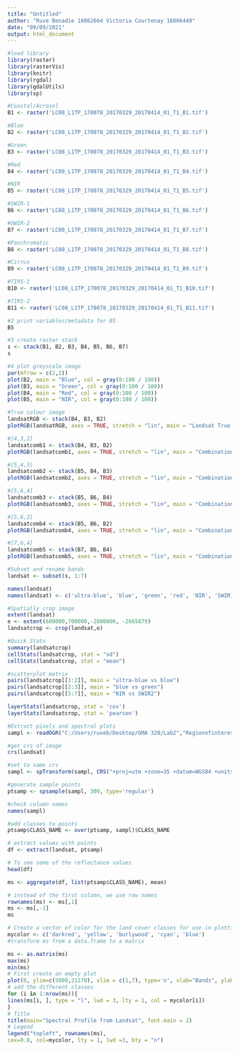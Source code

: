 ---
title: "Untitled"
author: "Ruve Benadie 16062664 Victoria Courtenay 16066449"
date: "09/09/2021"
output: html_document
---
```{r}
#load library
library(raster)
library(rasterVis)
library(knitr)
library(rgdal)
library(gdalUtils)
library(sp)

#Coastal/Acrosol
B1 <- raster('LC08_L1TP_170078_20170329_20170414_01_T1_B1.tif')

#Blue
B2 <- raster('LC08_L1TP_170078_20170329_20170414_01_T1_B2.tif')

#Green
B3 <- raster('LC08_L1TP_170078_20170329_20170414_01_T1_B3.tif')

#Red
B4 <- raster('LC08_L1TP_170078_20170329_20170414_01_T1_B4.tif')

#NIR
B5 <- raster('LC08_L1TP_170078_20170329_20170414_01_T1_B5.tif')

#SWIR-1
B6 <- raster('LC08_L1TP_170078_20170329_20170414_01_T1_B6.tif')

#SWIR-2
B7 <- raster('LC08_L1TP_170078_20170329_20170414_01_T1_B7.tif')

#Panchromatic
B8 <- raster('LC08_L1TP_170078_20170329_20170414_01_T1_B8.tif')

#Cirrus
B9 <- raster('LC08_L1TP_170078_20170329_20170414_01_T1_B9.tif')

#TIRS-1
B10 <- raster('LC08_L1TP_170078_20170329_20170414_01_T1_B10.tif')

#TIRS-2
B11 <- raster('LC08_L1TP_170078_20170329_20170414_01_T1_B11.tif')

#2 print variables/metadata for B5
B5

#3 create raster stack
s <- stack(B1, B2, B3, B4, B5, B6, B7)
s

#4 plot greyscale image
par(mfrow = c(2,2))
plot(B2, main = "Blue", col = gray(0:100 / 100))
plot(B3, main = "Green", col = gray(0:100 / 100))
plot(B4, main = "Red", col = gray(0:100 / 100))
plot(B5, main = "NIR", col = gray(0:100 / 100))

#True colour image
landsatRGB <- stack(B4, B3, B2)
plotRGB(landsatRGB, axes = TRUE, stretch = "lin", main = "Landsat True Color Composite")

#[4,3,2]
landsatcomb1 <- stack(B4, B3, B2)
plotRGB(landsatcomb1, axes = TRUE, stretch = "lin", main = "Combination 1")

#[5,4,3]
landsatcomb2 <- stack(B5, B4, B3)
plotRGB(landsatcomb2, axes = TRUE, stretch = "lin", main = "Combination 2")

#[5,6,4]
landsatcomb3 <- stack(B5, B6, B4)
plotRGB(landsatcomb3, axes = TRUE, stretch = "lin", main = "Combination 3")

#[5,6,2]
landsatcomb4 <- stack(B5, B6, B2)
plotRGB(landsatcomb4, axes = TRUE, stretch = "lin", main = "Combination 4")

#[7,6,4]
landsatcomb5 <- stack(B7, B6, B4)
plotRGB(landsatcomb5, axes = TRUE, stretch = "lin", main = "Combination 5")

#Subset and rename bands
landsat <- subset(s, 1:7)

names(landsat)
names(landsat) <- c('ultra-blue', 'blue', 'green', 'red', 'NIR', 'SWIR1', 'SWIR2')

#Spatially crop image
extent(landsat)
e <- extent(600000,700000,-2800000, -2665879)
landsatcrop <- crop(landsat,e)

#Quick Stats
summary(landsatcrop)
cellStats(landsatcrop, stat = "sd")
cellStats(landsatcrop, stat = "mean")

#scatterplot matrix
pairs(landsatcrop[[1:2]], main = "ultra-blue vs blue")
pairs(landsatcrop[[2:3]], main = "blue vs green")
pairs(landsatcrop[[5:7]], main = "NIR vs SWIR2")

layerStats(landsatcrop, stat = 'cov')
layerStats(landsatcrop, stat = 'pearson')

#Extract pixels and spectral plots
sampl <- readOGR("C:/Users/ruveb/Desktop/GMA 320/Lab2","Regionofinterest")

#get crs of image
crs(landsat)

#set to same crs
sampl <- spTransform(sampl, CRS("+proj=utm +zone=35 +datum=WGS84 +units=m +no_defs "))

#generate sample points
ptsamp <- spsample(sampl, 300, type='regular')

#check column names
names(sampl)

#add classes to points
ptsamp$CLASS_NAME <- over(ptsamp, sampl)$CLASS_NAME

# extract values with points
df <- extract(landsat, ptsamp)

# To see some of the reflectance values
head(df)

ms <- aggregate(df, list(ptsamp$CLASS_NAME), mean)

# instead of the first column, we use row names
rownames(ms) <- ms[,1]
ms <- ms[,-1]
ms

# Create a vector of color for the land cover classes for use in plotting
mycolor <- c('darkred', 'yellow', 'burlywood', 'cyan', 'blue')
#transform ms from a data.frame to a matrix

ms <- as.matrix(ms)
max(ms)
min(ms)
# First create an empty plot
plot(0, ylim=c(5000,21170), xlim = c(1,7), type='n', xlab="Bands", ylab = "Reflectance")
# add the different classes
for (i in 1:nrow(ms)){
lines(ms[i, ], type = "l", lwd = 3, lty = 1, col = mycolor[i])
}
# Title
title(main="Spectral Profile from Landsat", font.main = 2)
# Legend
legend("topleft", rownames(ms),
cex=0.8, col=mycolor, lty = 1, lwd =3, bty = "n")


```

